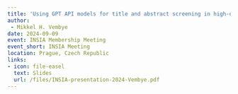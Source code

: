 ```yaml
---
title: 'Using GPT API models for title and abstract screening in high-quality reviews'
author: 
 - Mikkel H. Vembye
date: 2024-09-09
event: INSIA Membership Meeting
event_short: INSIA Meeting
location: Prague, Czech Republic
links:
- icon: file-easel
  text: Slides
  url: /files/INSIA-presentation-2024-Vembye.pdf
---
```



